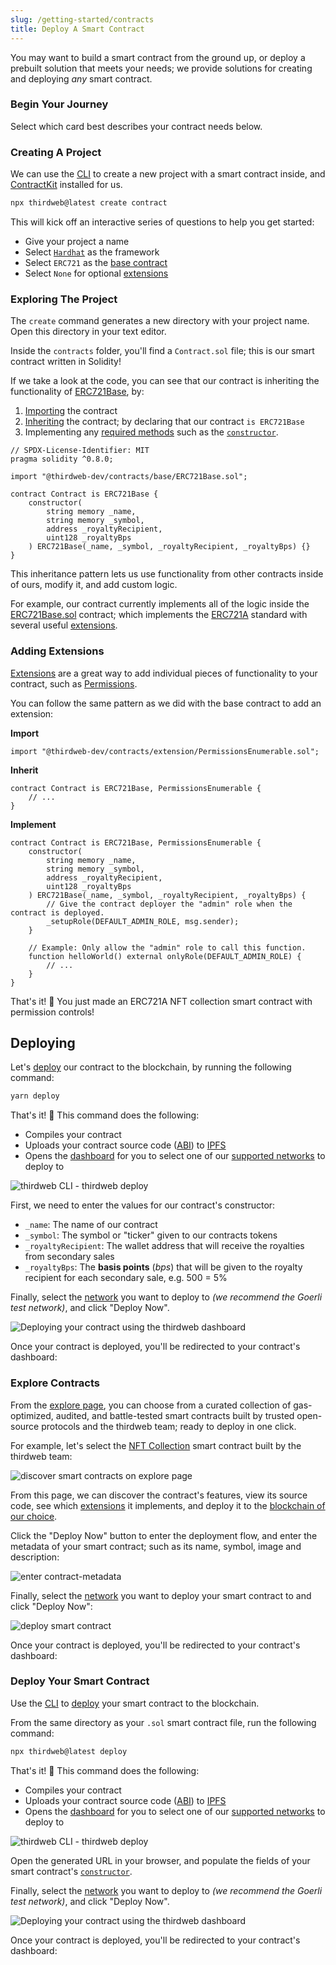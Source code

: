 ```yaml
---
slug: /getting-started/contracts
title: Deploy A Smart Contract
---
```



You may want to build a smart contract from the ground up,
or deploy a prebuilt solution that meets your needs;
we provide solutions for creating and deploying _any_ smart contract.

### Begin Your Journey

Select which card best describes your contract needs below.

<BeginContractJourney />

<!-- Selects Custom Contract -->

<div id="custom-contract-section">

<h3>Creating A Project</h3>

We can use the [CLI](/cli) to create a new project with a smart contract inside,
and [ContractKit](/contractkit) installed for us.

```bash
npx thirdweb@latest create contract
```

This will kick off an interactive series of questions to help you get started:

- Give your project a name
- Select [`Hardhat`](https://hardhat.org/) as the framework
- Select `ERC721` as the [base contract](/contractkit/base-contracts/erc-721/erc721base)
- Select `None` for optional [extensions](/contractkit/extensions)

<h3 style={{ marginTop: 48 }}>Exploring The Project</h3>

The `create` command generates a new directory with your project name.
Open this directory in your text editor.

Inside the `contracts` folder, you'll find a `Contract.sol` file; this is our smart contract written in Solidity!

If we take a look at the code, you can see that our contract is inheriting the functionality of [ERC721Base](/contractkit/base-contracts/erc-721/erc721base),
by:

1. [Importing](https://solidity-by-example.org/import/) the contract
2. [Inheriting](https://docs.soliditylang.org/en/v0.8.17/contracts.html#inheritance) the contract; by declaring that our contract `is ERC721Base`
3. Implementing any [required methods](/contractkit/base-contracts/erc-721/erc721base#implementing-the-contract) such as the [`constructor`](https://docs.soliditylang.org/en/v0.8.17/contracts.html#constructors).

```solidity title="contracts/Contract.sol"
// SPDX-License-Identifier: MIT
pragma solidity ^0.8.0;

import "@thirdweb-dev/contracts/base/ERC721Base.sol";

contract Contract is ERC721Base {
    constructor(
        string memory _name,
        string memory _symbol,
        address _royaltyRecipient,
        uint128 _royaltyBps
    ) ERC721Base(_name, _symbol, _royaltyRecipient, _royaltyBps) {}
}
```

This inheritance pattern lets us use functionality from other contracts inside of ours, modify it, and add custom logic.

For example, our contract currently implements all of the logic inside
the [ERC721Base.sol](https://github.com/thirdweb-dev/contracts/blob/main/contracts/base/ERC721Base.sol) contract; which
implements the [ERC721A](https://github.com/thirdweb-dev/contracts/blob/main/contracts/eip/ERC721A.sol) standard with several useful [extensions](/contractkit/extensions).

<h3 style={{ marginTop: 48 }}>Adding Extensions</h3>

[Extensions](/contractkit/extensions) are a great way to add individual pieces of
functionality to your contract, such as [Permissions](/contractkit/extension-contracts/permissions).

You can follow the same pattern as we did with the base contract to add an extension:

**Import**

```solidity
import "@thirdweb-dev/contracts/extension/PermissionsEnumerable.sol";
```

**Inherit**

```solidity
contract Contract is ERC721Base, PermissionsEnumerable {
    // ...
}
```

**Implement**

```solidity
contract Contract is ERC721Base, PermissionsEnumerable {
    constructor(
        string memory _name,
        string memory _symbol,
        address _royaltyRecipient,
        uint128 _royaltyBps
    ) ERC721Base(_name, _symbol, _royaltyRecipient, _royaltyBps) {
        // Give the contract deployer the "admin" role when the contract is deployed.
        _setupRole(DEFAULT_ADMIN_ROLE, msg.sender);
    }

    // Example: Only allow the "admin" role to call this function.
    function helloWorld() external onlyRole(DEFAULT_ADMIN_ROLE) {
        // ...
    }
}
```

That's it! 🥳 You just made an ERC721A NFT collection smart contract with permission controls!

<h2 style={{ marginTop: 64 }}>Deploying</h2>

Let's [deploy](/deploy) our contract to the blockchain, by running the following command:

```bash
yarn deploy
```

That's it! 🥳 This command does the following:

- Compiles your contract
- Uploads your contract source code ([ABI](https://docs.soliditylang.org/en/v0.8.17/abi-spec.html)) to
  [IPFS](https://docs.ipfs.tech/concepts/what-is-ipfs/)
- Opens the [dashboard](/dashboard) for you to select one of our
  [supported networks](https://blog.thirdweb.com/guides/which-network-should-you-use/) to deploy to

![thirdweb CLI - thirdweb deploy](./assets/2.png)

First, we need to enter the values for our contract's constructor:

- `_name`: The name of our contract
- `_symbol`: The symbol or "ticker" given to our contracts tokens
- `_royaltyRecipient`: The wallet address that will receive the royalties from secondary sales
- `_royaltyBps`: The **basis points** (_bps_) that will be given to the royalty recipient for each secondary sale, e.g. 500 = 5%

Finally, select the [network](https://blog.thirdweb.com/guides/which-network-should-you-use/)
you want to deploy to _(we recommend the Goerli test network)_, and click "Deploy Now".

![Deploying your contract using the thirdweb dashboard](./assets/3.png)

Once your contract is deployed, you'll be redirected to your contract's dashboard:

<div className="row" style={{ marginBottom: 16 }}>
  <div className="col col--12" style={{ padding: 8, paddingBottom: 0 }}>
    <QuickstartCard
      name="Next Up: Welcome to Your Contract Dashboard"
      link="/getting-started/dashboard"
      image="/assets/product/dashboard.png"
    />
  </div>
</div>

</div>

<!-- Selects Prebuilt Contract -->

<div id="prebuilt-contract-section">

<h3>Explore Contracts</h3>

From the [explore page](https://thirdweb.com/explore), you can choose from
a curated collection of gas-optimized, audited, and
battle-tested smart contracts built by trusted open-source protocols and the thirdweb team;
ready to deploy in one click.

For example, let's select the [NFT Collection](https://thirdweb.com/thirdweb.eth/TokenERC721)
smart contract built by the thirdweb team:

![discover smart contracts on explore page](./assets/18.png)

From this page, we can discover the contract's features,
view its source code, see which [extensions](https://portal.thirdweb.com/contractkit/extensions) it implements,
and deploy it to the [blockchain of our choice](https://blog.thirdweb.com/guides/which-network-should-you-use/).

Click the "Deploy Now" button to enter the deployment flow, and
enter the metadata of your smart contract; such as its name, symbol, image and description:

![enter contract-metadata](./assets/enter-contract-metadata.png)

Finally, select the [network](https://blog.thirdweb.com/guides/which-network-should-you-use/) you want to deploy your
smart contract to and click "Deploy Now":

![deploy smart contract](./assets/deploy-button-prebuilt.png)

Once your contract is deployed, you'll be redirected to your contract's dashboard:

<div className="row" style={{ marginBottom: 16 }}>
  <div className="col col--12" style={{ padding: 8, paddingBottom: 0 }}>
    <QuickstartCard
      name="Next Up: Welcome to Your Contract Dashboard"
      link="/getting-started/dashboard"
      image="/assets/product/dashboard.png"
    />
  </div>
</div>
</div>

<!-- Selects Deploy Existing -->

<div id="deploy-contract-section">

<h3>Deploy Your Smart Contract</h3>

Use the [CLI](/cli) to [deploy](/deploy) your smart contract to the blockchain.

From the same directory as your `.sol` smart contract file, run the following command:

```bash
npx thirdweb@latest deploy
```

That's it! 🥳 This command does the following:

- Compiles your contract
- Uploads your contract source code ([ABI](https://docs.soliditylang.org/en/v0.8.17/abi-spec.html)) to
  [IPFS](https://docs.ipfs.tech/concepts/what-is-ipfs/)
- Opens the [dashboard](/dashboard) for you to select one of our
  [supported networks](https://blog.thirdweb.com/guides/which-network-should-you-use/) to deploy to

![thirdweb CLI - thirdweb deploy](./assets/2.png)

Open the generated URL in your browser, and populate the fields of
your smart contract's [`constructor`](https://docs.soliditylang.org/en/v0.8.17/contracts.html#constructors).

Finally, select the [network](https://blog.thirdweb.com/guides/which-network-should-you-use/)
you want to deploy to _(we recommend the Goerli test network)_, and click "Deploy Now".

![Deploying your contract using the thirdweb dashboard](./assets/3.png)

Once your contract is deployed, you'll be redirected to your contract's dashboard:

<div className="row" style={{ marginBottom: 16 }}>
  <div className="col col--12" style={{ padding: 8, paddingBottom: 0 }}>
    <QuickstartCard
      name="Next Up: Welcome to Your Contract Dashboard"
      link="/getting-started/dashboard"
      image="/assets/product/dashboard.png"
    />
  </div>
</div>
</div>
